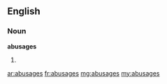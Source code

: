 ==English==

===Noun===
'''abusages'''

# {{plural of|[[abusage]]}}

[[ar:abusages]]
[[fr:abusages]]
[[mg:abusages]]
[[my:abusages]]